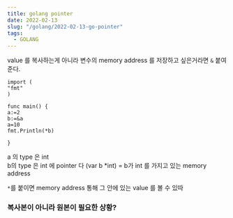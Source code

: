 ```yaml
---
title: golang pointer 
date: 2022-02-13
slug: "/golang/2022-02-13-go-pointer"
tags:
  - GOLANG
---
```


value 를 복사하는게 아니라 변수의 memory address 를 저장하고 싶은거라면 
`&` 붙여준다.


```
import (
"fmt"
)

func main() {
a:=2
b:=&a
a=10
fmt.Println(*b)

}
```
a 의 type 은 int  
b의 type 은 int 에 pointer 다
(var b *int) = b가 int 를 가지고 있는 memory address

`*`를 붙이면 memory address 통해 그 안에 있는 value 를 볼 수 있따

### 복사본이 아니라 원본이 필요한 상황?
